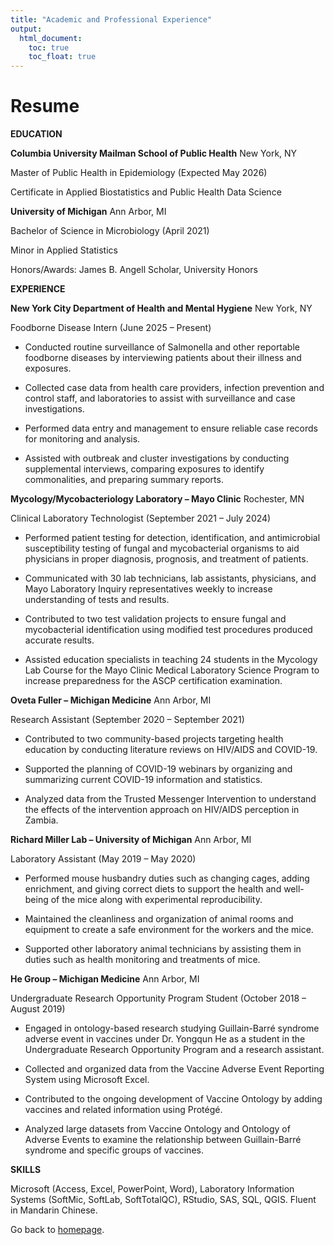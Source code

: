 ```yaml
---
title: "Academic and Professional Experience"
output: 
  html_document:
    toc: true
    toc_float: true
---
```


# Resume

**EDUCATION**

**Columbia University Mailman School of Public Health** New York, NY

Master of Public Health in Epidemiology (Expected May 2026)

Certificate in Applied Biostatistics and Public Health Data Science

**University of Michigan** Ann Arbor, MI

Bachelor of Science in Microbiology (April 2021)

Minor in Applied Statistics   

Honors/Awards: James B. Angell Scholar, University Honors 

**EXPERIENCE**

**New York City Department of Health and Mental Hygiene** New York, NY

Foodborne Disease Intern (June 2025 – Present)

*   Conducted routine surveillance of Salmonella and other reportable foodborne diseases by interviewing patients about their illness and exposures. 

*   Collected case data from health care providers, infection prevention and control staff, and laboratories to assist with surveillance and case investigations.

*   Performed data entry and management to ensure reliable case records for monitoring and analysis.  

*   Assisted with outbreak and cluster investigations by conducting supplemental interviews, comparing exposures to identify commonalities, and preparing summary reports. 


**Mycology/Mycobacteriology Laboratory – Mayo Clinic** Rochester, MN

Clinical Laboratory Technologist (September 2021 – July 2024)

*   Performed patient testing for detection, identification, and antimicrobial susceptibility testing of fungal and mycobacterial organisms to aid physicians in proper diagnosis, prognosis, and treatment of patients.

*   Communicated with 30 lab technicians, lab assistants, physicians, and Mayo Laboratory Inquiry representatives weekly to increase understanding of tests and results.

*   Contributed to two test validation projects to ensure fungal and mycobacterial identification using modified test procedures produced accurate results. 

*   Assisted education specialists in teaching 24 students in the Mycology Lab Course for the Mayo Clinic Medical Laboratory Science Program to increase preparedness for the ASCP certification examination.

**Oveta Fuller – Michigan Medicine** Ann Arbor, MI           

Research Assistant (September 2020 – September 2021)

*   Contributed to two community-based projects targeting health education by conducting literature reviews on HIV/AIDS and COVID-19.

*   Supported the planning of COVID-19 webinars by organizing and summarizing current COVID-19 information and statistics. 

*   Analyzed data from the Trusted Messenger Intervention to understand the effects of the intervention approach on HIV/AIDS perception in Zambia.

**Richard Miller Lab – University of Michigan** Ann Arbor, MI

Laboratory Assistant (May 2019 – May 2020)

*   Performed mouse husbandry duties such as changing cages, adding enrichment, and giving correct diets to support the health and well-being of the mice along with experimental reproducibility. 

*   Maintained the cleanliness and organization of animal rooms and equipment to create a safe environment for the workers and the mice.

*   Supported other laboratory animal technicians by assisting them in duties such as health monitoring and treatments of mice.

**He Group – Michigan Medicine** Ann Arbor, MI

Undergraduate Research Opportunity Program Student (October 2018 – August 2019)

*   Engaged in ontology-based research studying Guillain-Barré syndrome adverse event in vaccines under Dr. Yongqun He as a student in the Undergraduate Research Opportunity Program and a research assistant.

*   Collected and organized data from the Vaccine Adverse Event Reporting System using Microsoft Excel.

*   Contributed to the ongoing development of Vaccine Ontology by adding vaccines and related information using Protégé. 

*   Analyzed large datasets from Vaccine Ontology and Ontology of Adverse Events to examine the relationship between Guillain-Barré syndrome and specific groups of vaccines.

**SKILLS**

Microsoft (Access, Excel, PowerPoint, Word), Laboratory Information Systems (SoftMic, SoftLab, SoftTotalQC), RStudio, SAS, SQL, QGIS. Fluent in Mandarin Chinese.

Go back to [homepage](index.html).